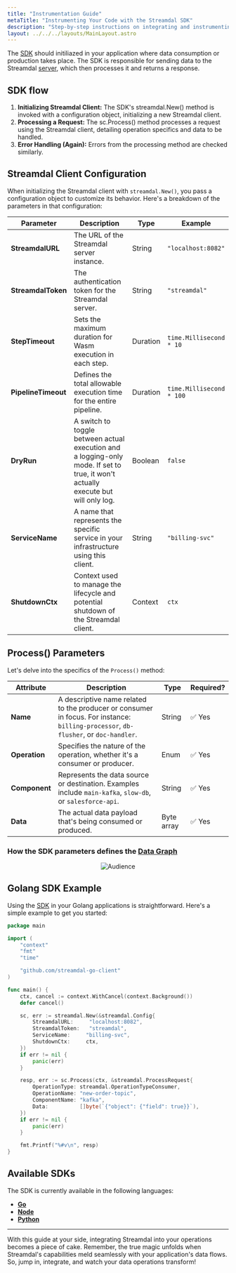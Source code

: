 ```yaml
---
title: "Instrumentation Guide"
metaTitle: "Instrumenting Your Code with the Streamdal SDK"
description: "Step-by-step instructions on integrating and instrumenting your code using the Streamdal SDK for a seamless data experience."
layout: ../../../layouts/MainLayout.astro
---
```



<Changes />

The [SDK](/en/core-components/sdk/) should initiliazed in your application 
where data consumption or production takes place. The SDK is responsible for 
sending data to the Streamdal [server](/en/core-components/server/), which then 
processes it and returns a response.

## SDK flow
1. **Initializing Streamdal Client:** The SDK's streamdal.New() method is invoked with a configuration object, initializing a new Streamdal client.
2. **Processing a Request:** The sc.Process() method processes a request using the Streamdal client, detailing operation specifics and data to be handled.
3. **Error Handling (Again):** Errors from the processing method are checked similarly.

## Streamdal Client Configuration

When initializing the Streamdal client with `streamdal.New()`, you pass a configuration object to customize its behavior. Here's a breakdown of the parameters in that configuration:

| Parameter | Description | Type | Example |
|-|-|-|-|
| **StreamdalURL** | The URL of the Streamdal server instance. | String | `"localhost:8082"` |
| **StreamdalToken** | The authentication token for the Streamdal server. | String | `"streamdal"` |
| **StepTimeout** | Sets the maximum duration for Wasm execution in each step. | Duration | `time.Millisecond * 10` |
| **PipelineTimeout** | Defines the total allowable execution time for the entire pipeline. | Duration | `time.Millisecond * 100` |
| **DryRun** | A switch to toggle between actual execution and a logging-only mode. If set to true, it won't actually execute but will only log. | Boolean | `false` |
| **ServiceName** | A name that represents the specific service in your infrastructure using this client. | String | `"billing-svc"` |
| **ShutdownCtx** | Context used to manage the lifecycle and potential shutdown of the Streamdal client. | Context | `ctx` |


## Process() Parameters

Let's delve into the specifics of the `Process()` method:

| Attribute | Description | Type | Required? |
|-|-|-|-|
| **Name** | A descriptive name related to the producer or consumer in focus. For instance: `billing-processor`, `db-flusher`, or `doc-handler`. | String | ✅ Yes |
| **Operation** | Specifies the nature of the operation, whether it's a consumer or producer. | Enum | ✅ Yes |
| **Component** | Represents the data source or destination. Examples include `main-kafka`, `slow-db`, or `salesforce-api`. | String | ✅ Yes |
| **Data** | The actual data payload that's being consumed or produced. | Byte array | ✅ Yes |


### How the SDK parameters defines the <a href="/en/resources-support/glossary#data-graph" class="pkeyword">Data Graph</a>

<center><img src={dataGraph} alt="Audience" /></center>

## Golang SDK Example

Using the [SDK](/en/core-components/sdk/) in your Golang applications is 
straightforward. Here's a simple example to get you started:

```go
package main

import (
	"context"
	"fmt"
	"time"

	"github.com/streamdal-go-client"
)

func main() {
	ctx, cancel := context.WithCancel(context.Background())
	defer cancel()

	sc, err := streamdal.New(&streamdal.Config{
		StreamdalURL:     "localhost:8082",
		StreamdalToken:   "streamdal",
		ServiceName:     "billing-svc",
		ShutdownCtx:     ctx,
	})
	if err != nil {
		panic(err)
	}

	resp, err := sc.Process(ctx, &streamdal.ProcessRequest{
		OperationType: streamdal.OperationTypeConsumer,
		OperationName: "new-order-topic",
		ComponentName: "kafka",
		Data:          []byte(`{"object": {"field": true}}`),
	})
	if err != nil {
		panic(err)
	}

	fmt.Printf("%#v\n", resp)
}
```

## Available SDKs

The SDK is currently available in the following languages:

- **[Go](https://github.com/streamdal/go-sdk)**
- **[Node](https://github.com/streamdal/node-sdk)**
- **[Python](https://github.com/streamdal/python-sdk)**

---

With this guide at your side, integrating Streamdal into your operations 
becomes a piece of cake. Remember, the true magic unfolds when Streamdal's 
capabilities meld seamlessly with your application's data flows. So, jump in, 
integrate, and watch your data operations transform!
